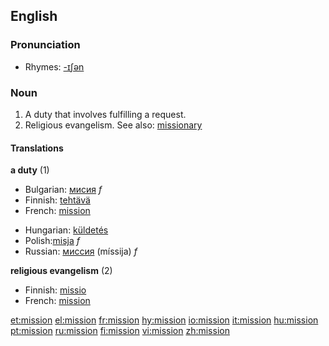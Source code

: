 ==English==

===Pronunciation===
*Rhymes: [[Rhymes:English:-ɪʃən|-ɪʃən]]

===Noun===
#A duty that involves fulfilling a request.
#Religious evangelism.  See also: [[missionary]]

====Translations====
'''a duty''' (1)
{{top}}
*Bulgarian: [[мисия]] ''f''
*Finnish: [[tehtävä]]
*French: [[#French|mission]] {{m}}
{{mid}}
*Hungarian: [[küldetés]]
*Polish:[[misja]] ''f''
*Russian: [[миссия]] (míssija) ''f''
{{bottom}}

'''religious evangelism''' (2)
{{top}}
*Finnish: [[missio]]
*French: [[#French|mission]] {{m}}
{{mid}}
{{bottom}}

[[et:mission]]
[[el:mission]]
[[fr:mission]]
[[hy:mission]]
[[io:mission]]
[[it:mission]]
[[hu:mission]]
[[pt:mission]]
[[ru:mission]]
[[fi:mission]]
[[vi:mission]]
[[zh:mission]]